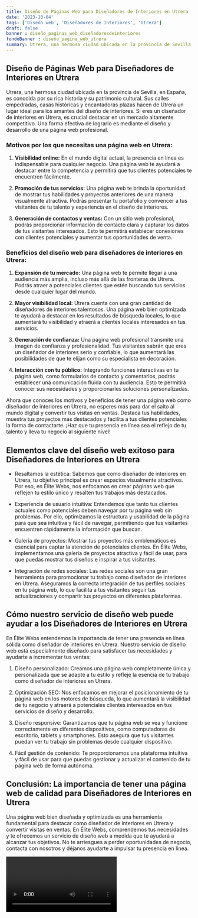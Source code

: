 ```yaml
---
title: Diseño de Páginas Web para Diseñadores de Interiores en Utrera
date: '2023-10-04'
tags: ['Diseño web', 'Diseñadores de Interiores', 'Utrera']
draft: false
banner : diseño_paginas_web_diseñadoresdeinteriores
fondoBanner : diseño_pagina_web_utrera
summary: Utrera, una hermosa ciudad ubicada en la provincia de Sevilla, en España, es conocida por su rica historia y su patrimonio cultural. Sus calles empedradas, casas históricas y encantadoras plazas hacen de Utrera un lugar ideal para los amantes del diseño de interiores. Si eres un diseñador de interiores en Utrera, es crucial destacar en un mercado altamente competitivo. Una forma efectiva de lograrlo es mediante el diseño y desarrollo de una página web profesional.
---
```


## Diseño de Páginas Web para Diseñadores de Interiores en Utrera

Utrera, una hermosa ciudad ubicada en la provincia de Sevilla, en España, es conocida por su rica historia y su patrimonio cultural. Sus calles empedradas, casas históricas y encantadoras plazas hacen de Utrera un lugar ideal para los amantes del diseño de interiores. Si eres un diseñador de interiores en Utrera, es crucial destacar en un mercado altamente competitivo. Una forma efectiva de lograrlo es mediante el diseño y desarrollo de una página web profesional.

### Motivos por los que necesitas una página web en Utrera:

1. **Visibilidad online:** En el mundo digital actual, la presencia en línea es indispensable para cualquier negocio. Una página web te ayudará a destacar entre la competencia y permitirá que tus clientes potenciales te encuentren fácilmente.

2. **Promoción de tus servicios:** Una página web te brinda la oportunidad de mostrar tus habilidades y proyectos anteriores de una manera visualmente atractiva. Podrás presentar tu portafolio y convencer a tus visitantes de tu talento y experiencia en el diseño de interiores.

3. **Generación de contactos y ventas:** Con un sitio web profesional, podrás proporcionar información de contacto clara y capturar los datos de tus visitantes interesados. Esto te permitirá establecer conexiones con clientes potenciales y aumentar tus oportunidades de venta.

### Beneficios del diseño web para diseñadores de interiores en Utrera:

1. **Expansión de tu mercado:** Una página web te permite llegar a una audiencia más amplia, incluso más allá de las fronteras de Utrera. Podrás atraer a potenciales clientes que estén buscando tus servicios desde cualquier lugar del mundo.

2. **Mayor visibilidad local:** Utrera cuenta con una gran cantidad de diseñadores de interiores talentosos. Una página web bien optimizada te ayudará a destacar en los resultados de búsqueda locales, lo que aumentará tu visibilidad y atraerá a clientes locales interesados en tus servicios.

3. **Generación de confianza:** Una página web profesional transmite una imagen de confianza y profesionalidad. Tus visitantes sabrán que eres un diseñador de interiores serio y confiable, lo que aumentará las posibilidades de que te elijan como su especialista en decoración.

4. **Interacción con tu público:** Integrando funciones interactivas en tu página web, como formularios de contacto y comentarios, podrás establecer una comunicación fluida con tu audiencia. Esto te permitirá conocer sus necesidades y proporcionarles soluciones personalizadas.

Ahora que conoces los motivos y beneficios de tener una página web como diseñador de interiores en Utrera, no esperes más para dar el salto al mundo digital y convertir tus visitas en ventas. Destaca tus habilidades, muestra tus proyectos más destacados y facilita a tus clientes potenciales la forma de contactarte. ¡Haz que tu presencia en línea sea el reflejo de tu talento y lleva tu negocio al siguiente nivel!

<GifSeo />

<Cta />

## Elementos clave del diseño web exitoso para Diseñadores de Interiores en Utrera

- Resaltamos la estética: Sabemos que como diseñador de interiores en Utrera, tu objetivo principal es crear espacios visualmente atractivos. Por eso, en Élite Webs, nos enfocamos en crear páginas web que reflejen tu estilo único y resalten tus trabajos más destacados.

- Experiencia de usuario intuitiva: Entendemos que tanto tus clientes actuales como potenciales deben navegar por tu página web sin problemas. Por ello, optimizamos la estructura y usabilidad de la página para que sea intuitiva y fácil de navegar, permitiendo que tus visitantes encuentren rápidamente la información que buscan.

- Galería de proyectos: Mostrar tus proyectos más emblemáticos es esencial para captar la atención de potenciales clientes. En Élite Webs, implementamos una galería de proyectos atractiva y fácil de usar, para que puedas mostrar tus diseños e inspirar a tus visitantes.

- Integración de redes sociales: Las redes sociales son una gran herramienta para promocionar tu trabajo como diseñador de interiores en Utrera. Aseguramos la correcta integración de tus perfiles sociales en tu página web, lo que facilita a tus visitantes seguir tus actualizaciones y compartir tus proyectos en diferentes plataformas.

## Cómo nuestro servicio de diseño web puede ayudar a los Diseñadores de Interiores en Utrera

En Élite Webs entendemos la importancia de tener una presencia en línea sólida como diseñador de interiores en Utrera. Nuestro servicio de diseño web está especialmente diseñado para satisfacer tus necesidades y ayudarte a incrementar tus ventas:

1. Diseño personalizado: Creamos una página web completamente única y personalizada que se adapte a tu estilo y refleje la esencia de tu trabajo como diseñador de interiores en Utrera.

2. Optimización SEO: Nos enfocamos en mejorar el posicionamiento de tu página web en los motores de búsqueda, lo que aumentará la visibilidad de tu negocio y atraerá a potenciales clientes interesados en tus servicios de diseño y desarrollo.

3. Diseño responsive: Garantizamos que tu página web se vea y funcione correctamente en diferentes dispositivos, como computadoras de escritorio, tablets y smartphones. Esto asegura que tus visitantes puedan ver tu trabajo sin problemas desde cualquier dispositivo.

4. Fácil gestión de contenido: Te proporcionamos una plataforma intuitiva y fácil de usar para que puedas gestionar y actualizar el contenido de tu página web de forma autónoma.

## Conclusión: La importancia de tener una página web de calidad para Diseñadores de Interiores en Utrera

Una página web bien diseñada y optimizada es una herramienta fundamental para destacar como diseñador de interiores en Utrera y convertir visitas en ventas. En Élite Webs, comprendemos tus necesidades y te ofrecemos un servicio de diseño web a medida que te ayudará a alcanzar tus objetivos. No te arriesgues a perder oportunidades de negocio, contacta con nosotros y déjanos ayudarte a impulsar tu presencia en línea.

<Video />

<CtaBot job='Diseñadores de Interiores' city='Utrera'/>

<Gmaps query='Utrera+españa+maps' />